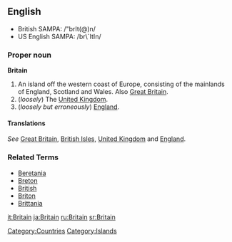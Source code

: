 ==English==
*British SAMPA: /"brIt(@)n/
*US English SAMPA: /br\`ItIn/

===Proper noun===
'''Britain'''
#An island off the western coast of Europe, consisting of the mainlands of England, Scotland and Wales. Also [[Great Britain]].
#(''loosely'') The [[United Kingdom]].
#(''loosely but erroneously'') [[England]].

====Translations====
''See'' [[Great Britain]], [[British Isles]], [[United Kingdom]] and [[England]].


===Related Terms===
*[[Beretania]]
*[[Breton]]
*[[British]]
*[[Briton]]
*[[Brittania]]

[[Category:Countries]]
[[Category:Islands]]

[[it:Britain]]
[[ja:Britain]]
[[ru:Britain]]
[[sr:Britain]]